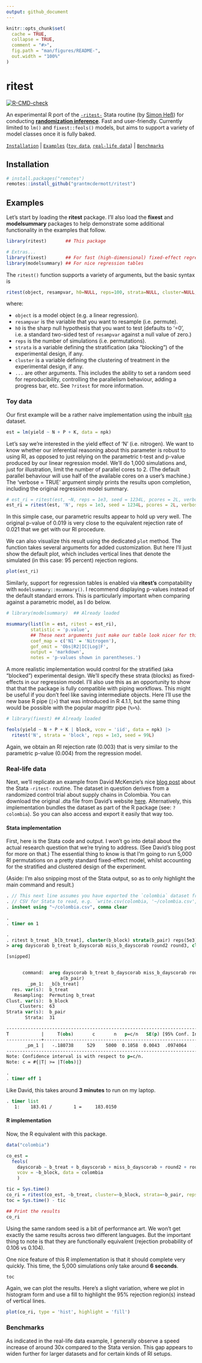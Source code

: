 ```yaml
---
output: github_document
---
```


<!-- README.md is generated from README.Rmd. Please edit that file -->

```r
knitr::opts_chunk$set(
  cache = TRUE,
  collapse = TRUE,
  comment = "#>",
  fig.path = "man/figures/README-",
  out.width = "100%"
)
```

# ritest

<!-- badges: start -->
[![R-CMD-check](https://github.com/grantmcdermott/ritest/workflows/R-CMD-check/badge.svg)](https://github.com/grantmcdermott/ritest/actions)
<!-- badges: end -->

An experimental R port of the [`-ritest-`](https://github.com/simonheb) Stata 
routine (by 
[Simon Heß](https://github.com/simonheb)) for conducting 
[**randomization inference**](https://dimewiki.worldbank.org/Randomization_Inference). 
Fast and user-friendly. Currently limited to `lm()` and `fixest::feols()` 
models, but aims to support a variety of model classes once it is fully baked.

[`Installation`](#Installation) | [`Examples`](#Examples) ([`toy data`](#toy-data), [`real-life data`](#real-life-data)) | [`Benchmarks`](#Benchmarks)

## Installation

``` r
# install.packages("remotes")
remotes::install_github("grantmcdermott/ritest")
```

## Examples

Let's start by loading the **ritest** package. 
I'll also load the **fixest** and **modelsummary** packages to help 
demonstrate some additional functionality in the examples that follow.

```r
library(ritest)       ## This package

# Extras...
library(fixest)       ## For fast (high-dimensional) fixed-effect regressions
library(modelsummary) ## For nice regression tables
```

The `ritest()` function supports a variety of arguments, but the basic syntax 
is

```r
ritest(object, resampvar, h0=NULL, reps=100, strata=NULL, cluster=NULL, ...)
```

where: 

- `object` is a model object (e.g. a linear regression).
- `resampvar` is the variable that you want to resample (i.e. permute).
- `h0` is the sharp null hypothesis that you want to test (defaults to '=0',
i.e. a standard two-sided test of `resampvar` against a null value of zero.)
- `reps` is the number of simulations (i.e. permutations).
- `strata` is a variable defining the stratification (aka "blocking") of the 
experimental design, if any.
- `cluster` is a variable defining the clustering of treatment in the 
experimental design, if any.
- `...` are other arguments. This includes the ability to set a random seed for
reproducibility, controlling the parallelism behaviour, adding a progress bar,
etc. See `?ritest` for more information.


### Toy data

Our first example will be a rather naive implementation using the inbuilt
[`nkp`](https://vincentarelbundock.github.io/Rdatasets/doc/MASS/npk.html) 
dataset.

```r
est = lm(yield ~ N + P + K, data = npk)
```

Let's say we're interested in the yield effect of 'N' (i.e. nitrogen).
We want to know whether our inferential reasoning about this parameter is 
robust to using RI, as opposed to just relying on the parametric t-test and 
p-value produced by our linear regression model. We'll do 1,000
simulations and, just for illustration, limit the number of parallel cores to 2. 
(The default parallel behaviour will use half of the available cores on a user's
machine.) 
The 'verbose = TRUE' argument simply prints the results upon completion,
including the original regression model summary.

```r
# est_ri = ritest(est, ~N, reps = 1e3, seed = 1234L, pcores = 2L, verbose = TRUE) ## Formulas work too
est_ri = ritest(est, 'N', reps = 1e3, seed = 1234L, pcores = 2L, verbose = TRUE)
```

In this simple case, our parametric results appear to hold up very well. The
original p-value of 0.019 is very close to the equivalent rejection rate
of 0.021 that we get with our RI procedure.

We can also visualize this result using the dedicated `plot` method. The function 
takes several arguments for added customization. But here I'll just show the 
default plot, which includes vertical lines that denote the simulated (in this 
case: 95 percent) rejection regions.

```r
plot(est_ri)
```

Similarly, support for regression tables is enabled via **ritest's** compatability
with `modelsummary::msummary()`. I recommend displaying p-values instead of the 
default standard errors. This is particularly important when comparing against
a parametric model, as I do below.

```r
# library(modelsummary)  ## Already loaded

msummary(list(lm = est, ritest = est_ri), 
         statistic = 'p.value', 
         ## These next arguments just make our table look nicer for this README
         coef_map = c('N1' = 'Nitrogen'), 
         gof_omit = 'Obs|R2|IC|Log|F',
         output = 'markdown',
         notes = 'p-values shown in parentheses.')
```

A more realistic implementation would control for the stratified (aka "blocked")
experimental design. We'll specify these strata (blocks) as fixed-effects in 
our regression model. I'll also use this as an opportunity to show that that the
package is fully compatible with piping workflows. This might be useful if you
don't feel like saving intermediate objects. Here I'll use the new base R pipe 
(`|>`) that was introduced in R 4.1.1, but the same thing would be possible with
the popular magrittr pipe (`%>%`).

```r
# library(fixest) ## Already loaded

feols(yield ~ N + P + K | block, vcov = 'iid', data = npk) |>
  ritest('N', strata = 'block', reps = 1e3, seed = 99L)
```

Again, we obtain an RI rejection rate (0.003) that is very 
similar to the parametric p-value (0.004) from the regression model.

### Real-life data

Next, we'll replicate an example from David McKenzie's nice 
[blog post](https://blogs.worldbank.org/impactevaluations/finally-way-do-easy-randomization-inference-stata)
about the Stata `-ritest-` routine. The dataset in question derives from a 
randomized control trial about supply chains in Colombia.
You can download the original .dta file from David's website 
[here](https://drive.google.com/open?id=0B9C9RwWKZrUNazdyVXFkSTlTNGc). 
Alternatively, this implementation bundles the dataset as part of the R package 
(see: `?colombia`). So you can also access and export it easily that way too.

#### Stata implementation

First, here is the Stata code and output. I won't go into detail about the 
actual research question that we're trying to address. (See David's blog post 
for more on that.) The essential thing to know is that I'm going to run 
5,000 RI permutations on a pretty standard fixed-effect model, whilst 
accounting for the stratified and clustered design of the experiment. 

(Aside: I'm also snipping most of the Stata output, so as to only highlight the 
main command and result.)

```stata
. // This next line assumes you have exported the `colombia` dataset from R as a
. // CSV for Stata to read, e.g. `write.csv(colombia, '~/colombia.csv', row.names = FALSE)`
. insheet using "~/colombia.csv", comma clear

. 
. timer on 1

. 
. ritest b_treat _b[b_treat], cluster(b_block) strata(b_pair) reps(5e3) seed(546): ///
> areg dayscorab b_treat b_dayscorab miss_b_dayscorab round2 round3, cluster(b_block) a(b_pair)

[snipped]


      command:  areg dayscorab b_treat b_dayscorab miss_b_dayscorab round2 round3, cluster(b_block)
                    a(b_pair)
        _pm_1:  _b[b_treat]
  res. var(s):  b_treat
   Resampling:  Permuting b_treat
Clust. var(s):  b_block
     Clusters:  63
Strata var(s):  b_pair
       Strata:  31

------------------------------------------------------------------------------
T            |     T(obs)       c       n   p=c/n   SE(p) [95% Conf. Interval]
-------------+----------------------------------------------------------------
       _pm_1 |   -.180738     529    5000  0.1058  0.0043  .0974064   .1146569
------------------------------------------------------------------------------
Note: Confidence interval is with respect to p=c/n.
Note: c = #{|T| >= |T(obs)|}

. 
. timer off 1

```

Like David, this takes around **3 minutes** to run on my laptop.

```stata
. timer list
   1:    183.01 /        1 =     183.0150
```

#### R implementation

Now, the R equivalent with this package.

```r
data("colombia")

co_est = 
  feols(
    dayscorab ~ b_treat + b_dayscorab + miss_b_dayscorab + round2 + round3 | b_pair, 
    vcov = ~b_block, data = colombia
    )

tic = Sys.time()
co_ri = ritest(co_est, ~b_treat, cluster=~b_block, strata=~b_pair, reps=5e3, seed=546L)
toc = Sys.time() - tic

## Print the results
co_ri
```

Using the same random seed is a bit of performance art. We won't get exactly
the same results across two different languages. But the important thing to note 
is that they are functionally equivalent (rejection probability of 0.106 vs
0.104).

One nice feature of this R implementation is that it should complete very 
quickly. This time, the 5,000 simulations only take around **6 seconds**.

```r
toc
```

Again, we can plot the results. Here's a slight variation, where we plot in
histogram form and use a fill to highlight the 95% rejection region(s) instead
of vertical lines.

```r
plot(co_ri, type = 'hist', highlight = 'fill')
```


### Benchmarks

As indicated in the real-life data example, I generally observe a speed increase
of around 30x compared to the Stata version. This gap appears to widen further
for larger datasets and for certain kinds of RI setups.
